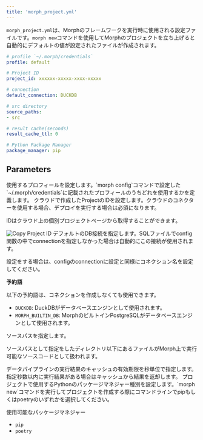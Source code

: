 ```yaml
---
title: 'morph_project.yml'
---
```


`morph_project.yml`は、Morphのフレームワークを実行時に使用される設定ファイルです。`morph new`コマンドを使用してMorphのプロジェクトを立ち上げると自動的にデフォルトの値が設定されたファイルが作成されます。

```yaml
# profile `~/.morph/credentials`
profile: default

# Project ID
project_id: xxxxxx-xxxxx-xxxx-xxxxx

# connection
default_connection: DUCKDB

# src directory
source_paths:
- src

# result cache(seconds)
result_cache_ttl: 0

# Python Package Manager
package_manager: pip
```

## Parameters

<ParamField body="profile" type="string" default="default">
使用するプロフィールを設定します。`morph config`コマンドで設定した`~/.morph/credentials`に記載されたプロフィールのうちどれを使用するかを定義します。
</ParamField>

<ParamField body="project_id" type="string" default="null">
クラウドで作成したProjectのIDを設定します。クラウドのコネクターを使用する場合、デプロイを実行する場合は必須になります。

IDはクラウド上の個別プロジェクトページから取得することができます。

<img src="/assets/images/reference/framework/copy-project-id.png" alt="Copy Project ID" />
</ParamField>

<ParamField body="default_connection" type="string" default="DUCKDB">
デフォルトのDB接続を指定します。SQLファイルでconfig関数の中でconnectionを指定しなかった場合は自動的にこの接続が使用されます。

設定をする場合は、configのconnectionに設定と同様にコネクション名を設定してください。

**予約語**

以下の予約語は、コネクションを作成しなくても使用できます。

- `DUCKDB`: DuckDBがデータベースエンジンとして使用されます。
- `MORPH_BUILTIN_DB`: MorphのビルトインPostgreSQLがデータベースエンジンとして使用されます。

</ParamField>

<ParamField body="source_paths" type="string" default="src">
ソースパスを指定します。

ソースパスとして指定をしたディレクトリ以下にあるファイルがMorph上で実行可能なソースコードとして扱われます。
</ParamField>

<ParamField body="result_cache_ttl" type="integer" default="0">
データパイプラインの実行結果のキャッシュの有効期限を秒単位で指定します。指定秒数以内に実行結果がある場合はキャッシュから結果を返却します。
</ParamField>

<ParamField body="package_manager" type="string" default="pip">
プロジェクトで使用するPythonのパッケージマネジャー種別を設定します。`morph new`コマンドを実行してプロジェクトを作成する際にコマンドラインでpipもしくはpoetryのいずれかを選択してください。

使用可能なパッケージマネジャー
- `pip`
- `poetry`
</ParamField>
